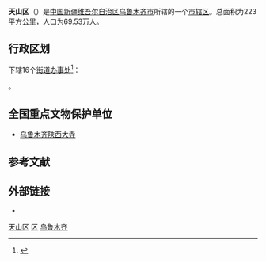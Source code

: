 {{Infobox China County
|county  = 天山区
|Photo =乌鲁木齐.光明路 China Xinjiang Urumqi Welcome you to tour the - panoramio.jpg
|Photoname=2008年8月的光明路
|officerTitle=
|officer=
|officerTitle2=
|officer2=
|map =
|map size =
|Pinyin   = 
|Belong = [[新疆维吾尔自治区|新疆维吾尔自治区]][[乌鲁木齐市|乌鲁木齐市]]
|Types= [[市辖区|市辖区]]
|admincode =
|founded =
|seat =
|division=
|town=
|township=
|subdistrict=
|area =223km²
|area land =
|area water =
|census yr =
|pop =69.53万
|density =
|postcode =
|areacode=
|carlicense=
|web = 
}}
'''天山区'''（{{lang-ug|تەڭرىتاغ رايونى}}）是[[中国|中国]][[新疆维吾尔自治区|新疆维吾尔自治区]][[乌鲁木齐市|乌鲁木齐市]]所辖的一个[[市辖区|市辖区]]。总面积为223平方公里，人口为69.53万人。

== 行政区划 ==
{{PAGENAMEBASE}}下辖16个[[街道办事处|街道办事处]]<ref>{{PRC admin/ref sgc|65/01/02}}</ref>：

{{PRC admin/children|65/01/02}}。

==全国重点文物保护单位==
* [[乌鲁木齐陕西大寺|乌鲁木齐陕西大寺]]

== 参考文献 ==
{{Wikisource|国务院关于同意新疆维吾尔自治区调整乌鲁木齐市部分行政区划的批复}}
{{reflist}}

== 外部链接 ==
* {{Official website|http://www.xjtsq.gov.cn/|name=乌鲁木齐市天山区人民政府}}

{{乌鲁木齐市天山区行政区划}}
{{乌鲁木齐市行政区划}}
{{新疆行政区划}}

[[Category:天山区|]]
[[Category:乌鲁木齐区县|区]]
[[Category:新疆市辖区|乌鲁木齐]]